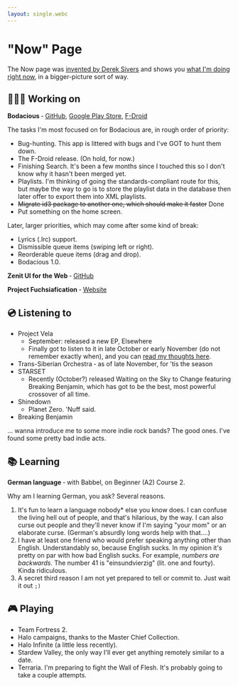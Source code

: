 ```yaml
---
layout: single.webc
---
```

# "Now" Page
The Now page was [invented by Derek Sivers](https://sive.rs/nowff) and shows you [what I'm doing right now](https://nownownow.com/about), in a bigger-picture sort of way.

## 👨🏻‍💻 Working on

**Bodacious** &dash; [GitHub][gh/bo], [Google Play Store][play/bo], [F-Droid][fd/bo]

[gh/bo]: https://github.com/bleonard252/bodacious
[play/bo]: https://play.google.com/store/apps/details?id=xyz.u1024256.bodacious
[fd/bo]: https://f-droid.org/en/packages/xyz.u1024256.bodacious/

The tasks I'm most focused on for Bodacious are, in rough order of priority:
* Bug-hunting. This app is littered with bugs and I've GOT to hunt them down.
* The F-Droid release. (On hold, for now.)
* Finishing Search. It's been a few months since I touched this so I don't know why it hasn't been merged yet.
* Playlists. I'm thinking of going the standards-compliant route for this, but maybe the way to go is to store the playlist data in the database then later offer to export them into XML playlists.
* ~~Migrate id3 package to another one, which should make it faster~~ Done
* Put something on the home screen.

Later, larger priorities, which may come after some kind of break:
* Lyrics (.lrc) support.
* Dismissible queue items (swiping left or right).
* Reorderable queue items (drag and drop).
* Bodacious 1.0.

**Zenit UI for the Web** &dash; [GitHub][gh/z]

[gh/z]: https://github.com/dahliaOS/zenit_ui/tree/storybook

**Project Fuchsiafication** &dash; [Website][web/d]

[web/d]: https://dahliaos.io/#fuchsia

## 💿 Listening to

* Project Vela
  * September: released a new EP, Elsewhere
  * Finally got to listen to it in late October or early November (do not remember exactly when), and you can [read my thoughts here](https://misintelligence.xyz/album-review-elsewhere/).
* Trans-Siberian Orchestra &dash; as of late November, for 'tis the season
* STARSET
  * Recently (October?) released Waiting on the Sky to Change featuring Breaking Benjamin, which has got to be the best, most powerful crossover of all time.
* Shinedown
  * Planet Zero. 'Nuff said.
* Breaking Benjamin

... wanna introduce me to some more indie rock bands? The good ones. I've found some pretty bad indie acts.

## 📚 Learning

**German language** &dash; with Babbel, on Beginner (A2) Course 2.

Why am I learning German, you ask? Several reasons.
1. It's fun to learn a language nobody\* else you know does. I can confuse the living hell out of people, and that's hilarious, by the way. I can also curse out people and they'll never know if I'm saying "your mom" or an elaborate curse. (German's absurdly long words help with that....)
2. I have at least one friend who would prefer speaking anything other than English. Understandably so, because English sucks. In my opinion it's pretty on par with how bad English sucks. For example, *numbers are backwards.* The number 41 is "einsundvierzig" (lit. one and fourty). Kinda ridiculous.
3. A secret third reason I am not yet prepared to tell or commit to. Just wait it out `;)`

## 🎮 Playing

* Team Fortress 2.
* Halo campaigns, thanks to the Master Chief Collection.
* Halo Infinite (a little less recently).
* Stardew Valley, the only way I'll ever get anything remotely similar to a date.
* Terraria. I'm preparing to fight the Wall of Flesh. It's probably going to take a couple attempts.